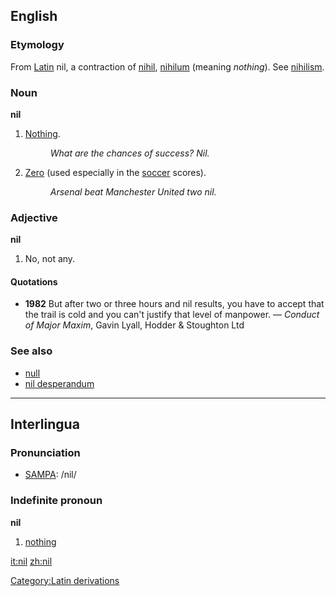 ==English==
===Etymology===
From [[w:Latin|Latin]][[Category:Latin derivations]] nil, a contraction of [[nihil]], [[nihilum]] (meaning ''nothing''). See [[nihilism]].
===Noun===
'''nil'''

#[[Nothing]].
#:''What are the chances of success?  Nil.''
#[[Zero]] (used especially in the [[soccer]] scores).
#:''Arsenal beat Manchester United two nil.''

===Adjective===
'''nil'''

#No, not any.

====Quotations====
*'''1982''' But after two or three hours and nil results, you have to accept that the trail is cold and you can't justify that level of manpower. &mdash; ''Conduct of Major Maxim'', Gavin Lyall, Hodder & Stoughton Ltd

===See also===
*[[null]]
*[[nil desperandum]]

----
==Interlingua==
===Pronunciation===
*[[SAMPA]]: /nil/

===Indefinite pronoun===
'''nil'''

#[[nothing]]

[[it:nil]]
[[zh:nil]]